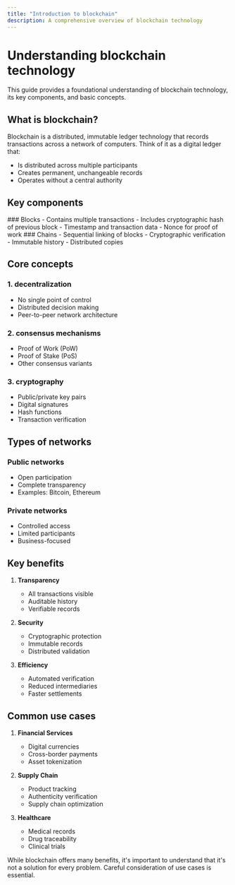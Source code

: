 ```yaml
---
title: "Introduction to blockchain"
description: A comprehensive overview of blockchain technology
---
```



# Understanding blockchain technology

<Callout type="info">
  This guide provides a foundational understanding of blockchain technology, its
  key components, and basic concepts.
</Callout>

## What is blockchain?

Blockchain is a distributed, immutable ledger technology that records
transactions across a network of computers. Think of it as a digital ledger
that:

- Is distributed across multiple participants
- Creates permanent, unchangeable records
- Operates without a central authority

## Key components

<div className="grid grid-cols-1 md:grid-cols-2 gap-6 mb-8">
  <Card>
    ### Blocks
    - Contains multiple transactions
    - Includes cryptographic hash of previous block
    - Timestamp and transaction data
    - Nonce for proof of work
  </Card>

  <Card>
    ### Chains
    - Sequential linking of blocks
    - Cryptographic verification
    - Immutable history
    - Distributed copies
  </Card>
</div>

## Core concepts

### 1. decentralization

- No single point of control
- Distributed decision making
- Peer-to-peer network architecture

### 2. consensus mechanisms

- Proof of Work (PoW)
- Proof of Stake (PoS)
- Other consensus variants

### 3. cryptography

- Public/private key pairs
- Digital signatures
- Hash functions
- Transaction verification

## Types of networks

### Public networks

- Open participation
- Complete transparency
- Examples: Bitcoin, Ethereum

### Private networks

- Controlled access
- Limited participants
- Business-focused

## Key benefits

1. **Transparency**

   - All transactions visible
   - Auditable history
   - Verifiable records

2. **Security**

   - Cryptographic protection
   - Immutable records
   - Distributed validation

3. **Efficiency**
   - Automated verification
   - Reduced intermediaries
   - Faster settlements

## Common use cases

1. **Financial Services**

   - Digital currencies
   - Cross-border payments
   - Asset tokenization

2. **Supply Chain**

   - Product tracking
   - Authenticity verification
   - Supply chain optimization

3. **Healthcare**
   - Medical records
   - Drug traceability
   - Clinical trials

<Callout type="warning">
  While blockchain offers many benefits, it's important to understand that it's
  not a solution for every problem. Careful consideration of use cases is
  essential.
</Callout>
